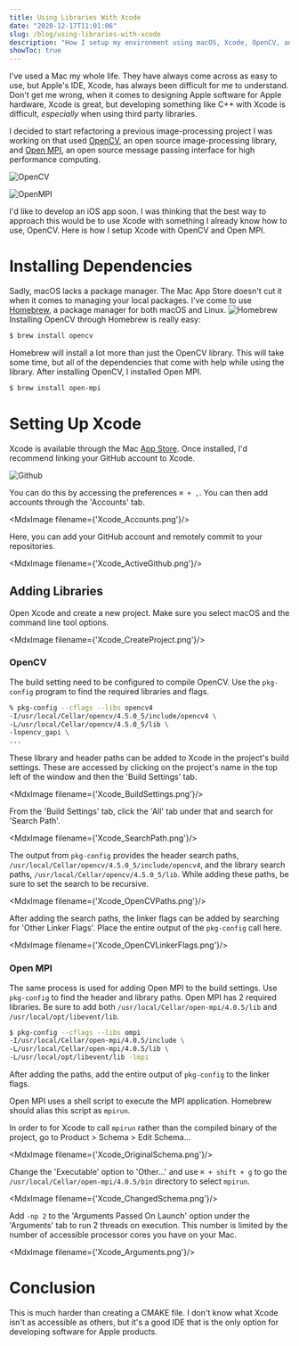 ```yaml
---
title: Using Libraries With Xcode
date: "2020-12-17T11:01:06"
slug: /blog/using-libraries-with-xcode
description: "How I setup my environment using macOS, Xcode, OpenCV, and OpenMPI."
showToc: true
---
```



I've used a Mac my whole life. They have always come across as easy to use, but Apple's IDE, Xcode, has always been difficult for me to understand. Don't get me wrong, when it comes to designing Apple software for Apple hardware, Xcode is great, but developing something like C++ with Xcode is difficult, *especially* when using third party libraries. 

I decided to start refactoring a previous image-processing project I was working on that used [OpenCV](https://opencv.org), an open source image-processing library, and [Open MPI](https://www.open-mpi.org), an open source message passing interface for high performance computing.

![OpenCV](./OpenCV.svg)

![OpenMPI](./OpenMPI.svg)

I'd like to develop an iOS app soon. I was thinking that the best way to approach this would be to use Xcode with something I already know how to use, OpenCV. Here is how I setup Xcode with OpenCV and Open MPI.

# Installing Dependencies

Sadly, macOS lacks a package manager. The Mac App Store doesn't cut it when it comes to managing your local packages. I've come to use [Homebrew](https://brew.sh), a package manager for both macOS and Linux. 
![Homebrew](./Homebrew.svg)
Installing OpenCV through Homebrew is really easy:

```bash
$ brew install opencv
```

Homebrew will install a lot more than just the OpenCV library. This will take some time, but all of the dependencies that come with help while using the library. After installing OpenCV, I installed Open MPI.

```bash
$ brew install open-mpi
```

# Setting Up Xcode

Xcode is available through the Mac [App Store](https://apps.apple.com/us/app/xcode/id497799835?mt=12). Once installed, I'd recommend linking your GitHub account to Xcode.

![Github](./Github.svg)

You can do this by accessing the preferences `⌘ + ,`. You can then add accounts through the 'Accounts' tab.

<MdxImage filename={'Xcode_Accounts.png'}/>

Here, you can add your GitHub account and remotely commit to your repositories.

<MdxImage filename={'Xcode_ActiveGithub.png'}/>

## Adding Libraries

Open Xcode and create a new project. Make sure you select macOS and the command line tool options.

<MdxImage filename={'Xcode_CreateProject.png'}/>

### OpenCV

The build setting need to be configured to compile OpenCV. Use the `pkg-config` program to find the required libraries and flags.

```bash
% pkg-config --cflags --libs opencv4
-I/usr/local/Cellar/opencv/4.5.0_5/include/opencv4 \
-L/usr/local/Cellar/opencv/4.5.0_5/lib \
-lopencv_gapi \
...
```

These library and header paths can be added to Xcode in the project's build settings. These are accessed by clicking on the project's name in the top left of the window and then the 'Build Settings' tab.

<MdxImage filename={'Xcode_BuildSettings.png'}/>

From the 'Build Settings' tab, click the 'All' tab under that and search for 'Search Path'.

<MdxImage filename={'Xcode_SearchPath.png'}/>

The output from `pkg-config` provides the header search paths, `/usr/local/Cellar/opencv/4.5.0_5/include/opencv4`, and the library search paths, `/usr/local/Cellar/opencv/4.5.0_5/lib`. While adding these paths, be sure to set the search to be recursive. 

<MdxImage filename={'Xcode_OpenCVPaths.png'}/>

After adding the search paths, the linker flags can be added by searching for 'Other Linker Flags'. Place the entire output of the `pkg-config` call here.

<MdxImage filename={'Xcode_OpenCVLinkerFlags.png'}/>

### Open MPI

The same process is used for adding Open MPI to the build settings. Use `pkg-config` to find the header and library paths. Open MPI has 2 required libraries. Be sure to add both `/usr/local/Cellar/open-mpi/4.0.5/lib` and `/usr/local/opt/libevent/lib`.

```bash
$ pkg-config --cflags --libs ompi
-I/usr/local/Cellar/open-mpi/4.0.5/include \
-L/usr/local/Cellar/open-mpi/4.0.5/lib \
-L/usr/local/opt/libevent/lib -lmpi
```

After adding the paths, add the entire output of `pkg-config` to the linker flags.

Open MPI uses a shell script to execute the MPI application. Homebrew should alias this script as `mpirun`.

In order to for Xcode to call `mpirun` rather than the compiled binary of the project, go to Product > Schema > Edit Schema...

<MdxImage filename={'Xcode_OriginalSchema.png'}/>

Change the 'Executable' option to 'Other...' and use `⌘ + shift + g` to go the `/usr/local/Cellar/open-mpi/4.0.5/bin` directory to select `mpirun`.

<MdxImage filename={'Xcode_ChangedSchema.png'}/>

Add `-np 2` to the 'Arguments Passed On Launch' option under the 'Arguments' tab to run 2 threads on execution. This number is limited by the number of accessible processor cores you have on your Mac.

<MdxImage filename={'Xcode_Arguments.png'}/>

# Conclusion

This is much harder than creating a CMAKE file. I don't know what Xcode isn't as accessible as others, but it's a good IDE that is the only option for developing software for Apple products.